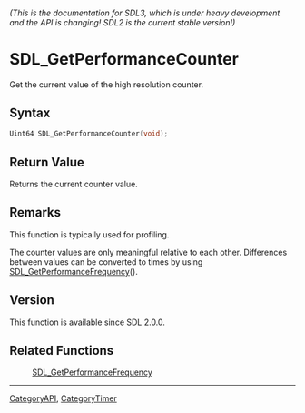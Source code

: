 ====== (This is the documentation for SDL3, which is under heavy development and the API is changing! SDL2 is the current stable version!) ======
= SDL_GetPerformanceCounter =

Get the current value of the high resolution counter.

== Syntax ==

<syntaxhighlight lang='c'>
Uint64 SDL_GetPerformanceCounter(void);
</syntaxhighlight>

== Return Value ==

Returns the current counter value.

== Remarks ==

This function is typically used for profiling.

The counter values are only meaningful relative to each other. Differences
between values can be converted to times by using
[[SDL_GetPerformanceFrequency]]().

== Version ==

This function is available since SDL 2.0.0.

== Related Functions ==

:[[SDL_GetPerformanceFrequency]]

----
[[CategoryAPI]], [[CategoryTimer]]


